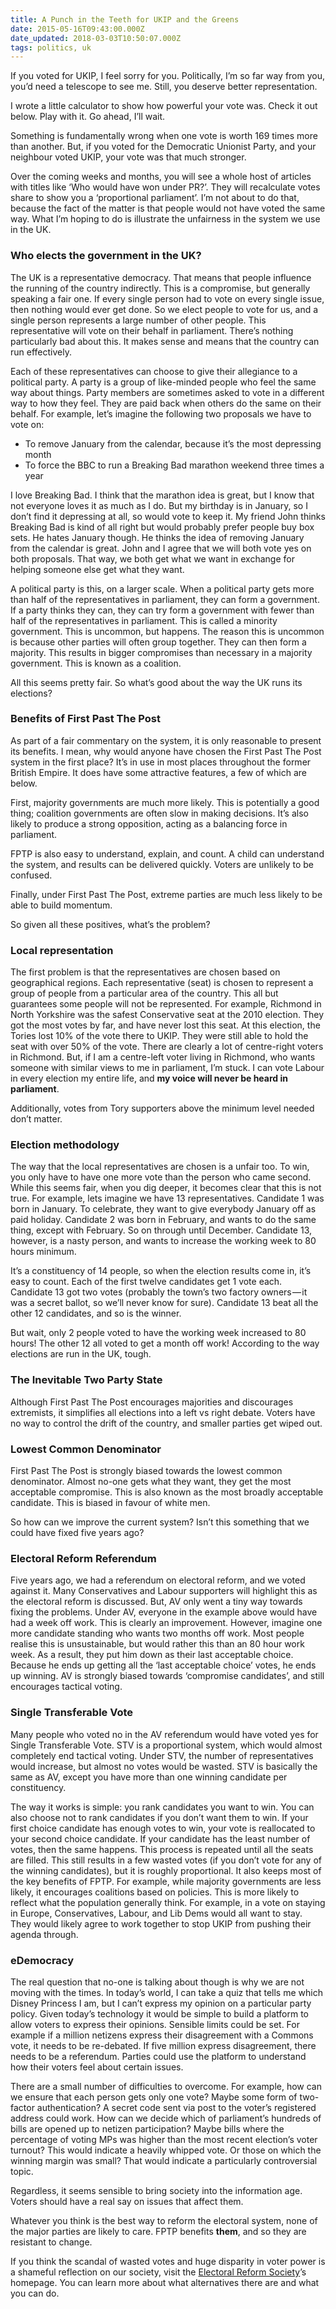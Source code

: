 ```yaml
---
title: A Punch in the Teeth for UKIP and the Greens
date: 2015-05-16T09:43:00.000Z
date_updated: 2018-03-03T10:50:07.000Z
tags: politics, uk
---
```



If you voted for UKIP, I feel sorry for you. Politically, I’m so far way from you, you’d need a telescope to see me. Still, you deserve better representation.

I wrote a little calculator to show how powerful your vote was. Check it out below. Play with it. Go ahead, I’ll wait.

<div class="shadow rounded p-2">
  <VoterPowerCalculator year={2015} client:only="svelte" />
</div>

Something is fundamentally wrong when one vote is worth 169 times more than another. But, if you voted for the Democratic Unionist Party, and your neighbour voted UKIP, your vote was that much stronger.

Over the coming weeks and months, you will see a whole host of articles with titles like ‘Who would have won under PR?’. They will recalculate votes share to show you a ‘proportional parliament’. I’m not about to do that, because the fact of the matter is that people would not have voted the same way. What I’m hoping to do is illustrate the unfairness in the system we use in the UK.

### Who elects the government in the UK?

The UK is a representative democracy. That means that people influence the running of the country indirectly. This is a compromise, but generally speaking a fair one. If every single person had to vote on every single issue, then nothing would ever get done. So we elect people to vote for us, and a single person represents a large number of other people. This representative will vote on their behalf in parliament. There’s nothing particularly bad about this. It makes sense and means that the country can run effectively.

Each of these representatives can choose to give their allegiance to a political party. A party is a group of like-minded people who feel the same way about things. Party members are sometimes asked to vote in a different way to how they feel. They are paid back when others do the same on their behalf. For example, let’s imagine the following two proposals we have to vote on:

- To remove January from the calendar, because it’s the most depressing month
- To force the BBC to run a Breaking Bad marathon weekend three times a year

I love Breaking Bad. I think that the marathon idea is great, but I know that not everyone loves it as much as I do. But my birthday is in January, so I don’t find it depressing at all, so would vote to keep it. My friend John thinks Breaking Bad is kind of all right but would probably prefer people buy box sets. He hates January though. He thinks the idea of removing January from the calendar is great. John and I agree that we will both vote yes on both proposals. That way, we both get what we want in exchange for helping someone else get what they want.

A political party is this, on a larger scale. When a political party gets more than half of the representatives in parliament, they can form a government. If a party thinks they can, they can try form a government with fewer than half of the representatives in parliament. This is called a minority government. This is uncommon, but happens. The reason this is uncommon is because other parties will often group together. They can then form a majority. This results in bigger compromises than necessary in a majority government. This is known as a coalition.

All this seems pretty fair. So what’s good about the way the UK runs its elections?

### Benefits of First Past The Post

As part of a fair commentary on the system, it is only reasonable to present its benefits. I mean, why would anyone have chosen the First Past The Post system in the first place? It’s in use in most places throughout the former British Empire. It does have some attractive features, a few of which are below.

First, majority governments are much more likely. This is potentially a good thing; coalition governments are often slow in making decisions. It’s also likely to produce a strong opposition, acting as a balancing force in parliament.

FPTP is also easy to understand, explain, and count. A child can understand the system, and results can be delivered quickly. Voters are unlikely to be confused.

Finally, under First Past The Post, extreme parties are much less likely to be able to build momentum.

So given all these positives, what’s the problem?

### Local representation

The first problem is that the representatives are chosen based on geographical regions. Each representative (seat) is chosen to represent a group of people from a particular area of the country. This all but guarantees some people will not be represented. For example, Richmond in North Yorkshire was the safest Conservative seat at the 2010 election. They got the most votes by far, and have never lost this seat. At this election, the Tories lost 10% of the vote there to UKIP. They were still able to hold the seat with over 50% of the vote. There are clearly a lot of centre-right voters in Richmond. But, if I am a centre-left voter living in Richmond, who wants someone with similar views to me in parliament, I’m stuck. I can vote Labour in every election my entire life, and **my voice will never be heard in parliament**.

Additionally, votes from Tory supporters above the minimum level needed don’t matter.

### Election methodology

The way that the local representatives are chosen is a unfair too. To win, you only have to have one more vote than the person who came second. While this seems fair, when you dig deeper, it becomes clear that this is not true. For example, lets imagine we have 13 representatives. Candidate 1 was born in January. To celebrate, they want to give everybody January off as paid holiday. Candidate 2 was born in February, and wants to do the same thing, except with February. So on through until December. Candidate 13, however, is a nasty person, and wants to increase the working week to 80 hours minimum.

It’s a constituency of 14 people, so when the election results come in, it’s easy to count. Each of the first twelve candidates get 1 vote each. Candidate 13 got two votes (probably the town’s two factory owners — it was a secret ballot, so we’ll never know for sure). Candidate 13 beat all the other 12 candidates, and so is the winner.

But wait, only 2 people voted to have the working week increased to 80 hours! The other 12 all voted to get a month off work! According to the way elections are run in the UK, tough.

### The Inevitable Two Party State

Although First Past The Post encourages majorities and discourages extremists, it simplifies all elections into a left vs right debate. Voters have no way to control the drift of the country, and smaller parties get wiped out.

### Lowest Common Denominator

First Past The Post is strongly biased towards the lowest common denominator. Almost no-one gets what they want, they get the most acceptable compromise. This is also known as the most broadly acceptable candidate. This is biased in favour of white men.

So how can we improve the current system? Isn’t this something that we could have fixed five years ago?

### Electoral Reform Referendum

Five years ago, we had a referendum on electoral reform, and we voted against it. Many Conservatives and Labour supporters will highlight this as the electoral reform is discussed. But, AV only went a tiny way towards fixing the problems. Under AV, everyone in the example above would have had a week off work. This is clearly an improvement. However, imagine one more candidate standing who wants two months off work. Most people realise this is unsustainable, but would rather this than an 80 hour work week. As a result, they put him down as their last acceptable choice. Because he ends up getting all the ‘last acceptable choice’ votes, he ends up winning. AV is strongly biased towards ‘compromise candidates’, and still encourages tactical voting.

### Single Transferable Vote

Many people who voted no in the AV referendum would have voted yes for Single Transferable Vote. STV is a proportional system, which would almost completely end tactical voting. Under STV, the number of representatives would increase, but almost no votes would be wasted. STV is basically the same as AV, except you have more than one winning candidate per constituency.

The way it works is simple: you rank candidates you want to win. You can also choose not to rank candidates if you don’t want them to win. If your first choice candidate has enough votes to win, your vote is reallocated to your second choice candidate. If your candidate has the least number of votes, then the same happens. This process is repeated until all the seats are filled. This still results in a few wasted votes (if you don’t vote for any of the winning candidates), but it is roughly proportional. It also keeps most of the key benefits of FPTP. For example, while majority governments are less likely, it encourages coalitions based on policies. This is more likely to reflect what the population generally think. For example, in a vote on staying in Europe, Conservatives, Labour, and Lib Dems would all want to stay. They would likely agree to work together to stop UKIP from pushing their agenda through.

### eDemocracy

The real question that no-one is talking about though is why we are not moving with the times. In today’s world, I can take a quiz that tells me which Disney Princess I am, but I can’t express my opinion on a particular party policy. Given today’s technology it would be simple to build a platform to allow voters to express their opinions. Sensible limits could be set. For example if a million netizens express their disagreement with a Commons vote, it needs to be re-debated. If five million express disagreement, there needs to be a referendum. Parties could use the platform to understand how their voters feel about certain issues.

There are a small number of difficulties to overcome. For example, how can we ensure that each person gets only one vote? Maybe some form of two-factor authentication? A secret code sent via post to the voter’s registered address could work. How can we decide which of parliament’s hundreds of bills are opened up to netizen participation? Maybe bills where the percentage of voting MPs was higher than the most recent election’s voter turnout? This would indicate a heavily whipped vote. Or those on which the winning margin was small? That would indicate a particularly controversial topic.

Regardless, it seems sensible to bring society into the information age. Voters should have a real say on issues that affect them.

Whatever you think is the best way to reform the electoral system, none of the major parties are likely to care. FPTP benefits **them**, and so they are resistant to change.

If you think the scandal of wasted votes and huge disparity in voter power is a shameful reflection on our society, visit the [Electoral Reform Society](http://www.electoral-reform.org.uk/)’s homepage. You can learn more about what alternatives there are and what you can do.

